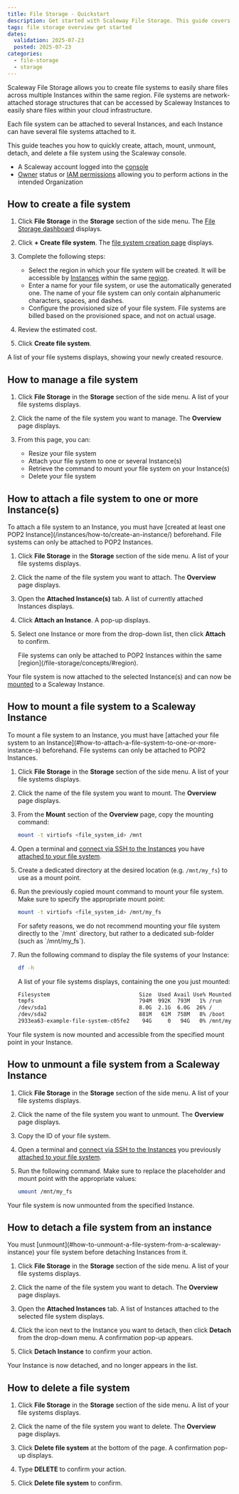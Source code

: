```yaml
---
title: File Storage - Quickstart
description: Get started with Scaleway File Storage. This guide covers creating, attaching, and mounting File systems to your Instances for efficient data management.
tags: file storage overview get started
dates:
  validation: 2025-07-23
  posted: 2025-07-23
categories:
  - file-storage
  - storage
---
```


Scaleway File Storage allows you to create file systems to easily share files across multiple Instances within the same region. File systems are network-attached storage structures that can be accessed by Scaleway Instances to easily share files within your cloud infrastructure.

Each file system can be attached to several Instances, and each Instance can have several file systems attached to it.

This guide teaches you how to quickly create, attach, mount, unmount, detach, and delete a file system using the Scaleway console.

<Requirements />

- A Scaleway account logged into the [console](https://account.scaleway.com/?service=elements)
- [Owner](/iam/concepts/#owner) status or [IAM permissions](/iam/concepts/#permission) allowing you to perform actions in the intended Organization

## How to create a file system

1. Click **File Storage** in the **Storage** section of the side menu. The [File Storage dashboard](https://account.scaleway.com/?service=elementsfile-storage/) displays.

2. Click **+ Create file system**. The [file system creation page](https://account.scaleway.com/?service=elements/file-storage/file-storage/create) displays.

3. Complete the following steps:
    - Select the region in which your file system will be created. It will be accessible by [Instances](/instances/) within the same [region](/file-storage/concepts/#region).
    - Enter a name for your file system, or use the automatically generated one. The name of your file system can only contain alphanumeric characters, spaces, and dashes.
    - Configure the provisioned size of your file system.
        <Message type="note">
        File systems are billed based on the provisioned space, and not on actual usage.
        </Message>

4. Review the estimated cost.

5. Click **Create file system**.

A list of your file systems displays, showing your newly created resource.

## How to manage a file system

1. Click **File Storage** in the **Storage** section of the side menu. A list of your file systems displays.

2. Click the name of the file system you want to manage. The **Overview** page displays.

3. From this page, you can:
    - Resize your file system
    - Attach your file system to one or several Instance(s)
    - Retrieve the command to mount your file system on your Instance(s)
    - Delete your file system

## How to attach a file system to one or more Instance(s)

<Message type="note">
To attach a file system to an Instance, you must have [created at least one POP2 Instance](/instances/how-to/create-an-instance/) beforehand. File systems can only be attached to POP2 Instances.
</Message>

1. Click **File Storage** in the **Storage** section of the side menu. A list of your file systems displays.

2. Click the name of the file system you want to attach. The **Overview** page displays.

3. Open the **Attached Instance(s)** tab. A list of currently attached Instances displays.

4. Click **Attach an Instance**. A pop-up displays.

5. Select one Instance or more from the drop-down list, then click **Attach** to confirm.

    <Message type="important">
    File systems can only be attached to POP2 Instances within the same [region](/file-storage/concepts/#region).
    </Message>

Your file system is now attached to the selected Instance(s) and can now be [mounted](/file-storage/how-to/mount-file-system/) to a Scaleway Instance.

## How to mount a file system to a Scaleway Instance

<Message type="note">
To mount a file system to an Instance, you must have [attached your file system to an Instance](#how-to-attach-a-file-system-to-one-or-more-instance-s) beforehand. File systems can only be attached to POP2 Instances.
</Message>

1. Click **File Storage** in the **Storage** section of the side menu. A list of your file systems displays.

2. Click the name of the file system you want to mount. The **Overview** page displays.

3. From the **Mount** section of the **Overview** page, copy the mounting command:

    ```sh
    mount -t virtiofs <file_system_id> /mnt
    ```

4. Open a terminal and [connect via SSH to the Instances](/instances/how-to/connect-to-instance/) you have [attached to your file system](/file-storage/how-to/attach-file-system/).

5. Create a dedicated directory at the desired location (e.g. `/mnt/my_fs`) to use as a mount point.

5. Run the previously copied mount command to mount your file system. Make sure to specify the appropriate mount point:

    ```sh
    mount -t virtiofs <file_system_id> /mnt/my_fs
    ```

    <Message type="important">
    For safety reasons, we do not recommend mounting your file system directly to the `/mnt` directory, but rather to a dedicated sub-folder (such as `/mnt/my_fs`).
    </Message>

6. Run the following command to display the file systems of your Instance:

    ```sh
    df -h
    ```

    A list of your file systems displays, containing the one you just mounted:

    ```sh
    Filesystem                            Size  Used Avail Use% Mounted on
    tmpfs                                 794M  992K  793M   1% /run
    /dev/sda1                             8.0G  2.1G  6.0G  26% /
    /dev/sda2                             881M   61M  758M   8% /boot
    2933ea63-example-file-system-c05fe2    94G     0   94G   0% /mnt/my_fs
    ```

Your file system is now mounted and accessible from the specified mount point in your Instance.

## How to unmount a file system from a Scaleway Instance

1. Click **File Storage** in the **Storage** section of the side menu. A list of your file systems displays.

2. Click the name of the file system you want to unmount. The **Overview** page displays.

3. Copy the ID of your file system.

4. Open a terminal and [connect via SSH to the Instances](/instances/how-to/connect-to-instance/) you previously [attached to your file system](/file-storage/how-to/attach-file-system/).

5. Run the following command. Make sure to replace the placeholder and mount point with the appropriate values:

    ```sh
    umount /mnt/my_fs
    ```

Your file system is now unmounted from the specified Instance.

## How to detach a file system from an instance

<Message type="important">
You must [unmount](#how-to-unmount-a-file-system-from-a-scaleway-instance) your file system before detaching Instances from it.
</Message>

1. Click **File Storage** in the **Storage** section of the side menu. A list of your file systems displays.

2. Click the name of the file system you want to detach. The **Overview** page displays.

3. Open the **Attached Instances** tab. A list of Instances attached to the selected file system displays.

4. Click the <Icon name="more" /> icon next to the Instance you want to detach, then click **Detach** from the drop-down menu. A confirmation pop-up appears.
 
5. Click **Detach Instance** to confirm your action.

Your Instance is now detached, and no longer appears in the list.

## How to delete a file system

1. Click **File Storage** in the **Storage** section of the side menu. A list of your file systems displays.

2. Click the name of the file system you want to delete. The **Overview** page displays.

3. Click **Delete file system** at the bottom of the page. A confirmation pop-up displays.

4. Type **DELETE** to confirm your action.

5. Click **Delete file system** to confirm.